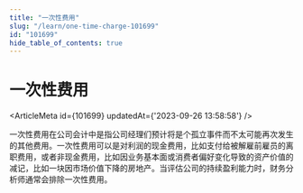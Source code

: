 ```yaml
---
title: "一次性费用"
slug: "/learn/one-time-charge-101699"
id: "101699"
hide_table_of_contents: true
---
```



# 一次性费用

<ArticleMeta id={101699} updatedAt={'2023-09-26 13:58:58'} />
<div className='border-solid border-b border-t-0 my-4 border-[var(--ifm-color-gray-300)]' />

一次性费用在公司会计中是指公司经理们预计将是个孤立事件而不太可能再次发生的其他费用。一次性费用可以是对利润的现金费用，比如支付给被解雇前雇员的离职费用，或者非现金费用，比如因业务基本面或消费者偏好变化导致的资产价值的减记，比如一块因市场价值下降的房地产。当评估公司的持续盈利能力时，财务分析师通常会排除一次性费用。
